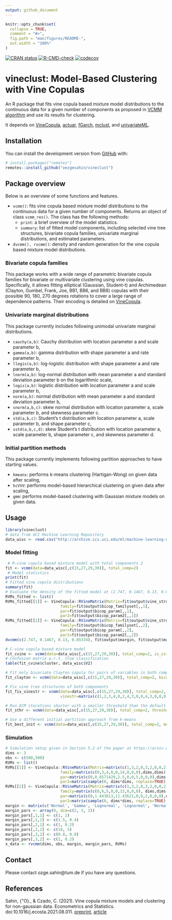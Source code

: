 ```yaml
---
output: github_document
---
```



```r
knitr::opts_chunk$set(
  collapse = TRUE,
  comment = "#>",
  fig.path = "man/figures/README-",
  out.width = "100%"
)
```

<!-- badges: start -->
[![CRAN status](https://www.r-pkg.org/badges/version/vineclust)](https://CRAN.R-project.org/package=vineclust)
[![R-CMD-check](https://github.com/oezgesahin/vineclust/workflows/R-CMD-check/badge.svg)](https://github.com/oezgesahin/vineclust/actions)
[![codecov](https://codecov.io/gh/oezgesahin/vineclust/branch/main/graph/badge.svg?token=EUTCCS3B5U)](https://codecov.io/gh/oezgesahin/vineclust)
<!-- badges: end -->

# vineclust: Model-Based Clustering with Vine Copulas

An R package that fits vine copula based mixture model distributions to the continuous data for a given number of components as proposed in [VCMM algorithm](https://arxiv.org/pdf/2102.03257.pdf) and use its results for clustering.

It depends on [VineCopula](https://github.com/tnagler/VineCopula), [actuar](https://github.com/cran/actuar), [fGarch](https://github.com/cran/fGarch), [mclust](https://github.com/cran/mclust), and [univariateML](https://github.com/JonasMoss/univariateML).

## Installation

You can install the development version from [GitHub](https://github.com/oezgesahin) with:

``` r
# install.packages("remotes")
remotes::install_github("oezgesahin/vineclust")
```

## Package overview

Below is an overview of some functions and features. 

* ```vcmm()```: fits vine copula based mixture model distributions to the continuous data for a given number of components. Returns an object of class ```vcmm_res()```. The class has the following methods:
    * ```print```: a brief overview of the model statistics.
    * ```summary```: list of fitted model components, including selected vine tree structures, bivariate copula families, univariate marginal distributions, and estimated parameters.

* ```dvcmm(), rvcmm()```: density and random generation for the vine copula based mixture model distributions.

### Bivariate copula families

This package works with a wide range of parametric bivariate copula families for bivariate or multivariate clustering using vine copulas. Specifically, it allows fitting elliptical (Gaussian, Student-t) and Archimedean (Clayton, Gumbel, Frank, Joe, BB1, BB6, and BB8) copulas with their possible 90, 180, 270 degrees rotations to cover a large range of dependence patterns. Their encoding is detailed on [VineCopula](https://github.com/tnagler/VineCopula). 

### Univariate marginal distributions

This package currently includes following unimodal univariate marginal distributions.

* ```cauchy(a,b)```: Cauchy distribution with location parameter a and scale parameter b,
* ```gamma(a,b)```: gamma distribution with shape parameter a and rate parameter b,
* ```llogis(a,b)```: log-logistic distribution with shape parameter a and rate parameter b,
* ```lnorm(a,b)```: log-normal distribution with mean parameter a and standard deviation parameter b on the logarithmic scale,
* ```logis(a,b)```: logistic distribution with location parameter a and scale parameter b,
* ```norm(a,b)```: normal distribution with mean parameter a and standard deviation parameter b,
* ```snorm(a,b,c)```: skew normal distribution with location parameter a, scale parameter b, and skewness parameter c.
* ```std(a,b,c)```: Student’s t distribution with location parameter a, scale parameter b, and shape parameter c,
* ```sstd(a,b,c,d)```: skew Student’s t distribution with location parameter a, scale parameter b, shape parameter c, and skewness parameter d.

### Initial partition methods

This package currently implements following partition approaches to have starting values.

* ```kmeans```: performs k-means clustering (Hartigan-Wong) on given data after scaling,
* ```hcVVV```: performs model-based hierarchical clustering on given data after scaling,
* ```gmm```: performs model-based clustering with Gaussian mixture models on given data. 

## Usage

```r
library(vineclust)
# data from UCI Machine Learning Repository 
data_wisc <- read.csv("http://archive.ics.uci.edu/ml/machine-learning-databases/breast-cancer-wisconsin/wdbc.data", header = FALSE)
```

### Model fitting

```r
 # R-vine copula based mixture model with total components 2
fit <- vcmm(data=data_wisc[,c(15,27,29,30)], total_comp=2)
 # Model statistics
print(fit)
# Fitted vine copula distributions
summary(fit) 
# Evaluate the density of the fitted model at (2.747, 0.1467, 0.13, 0.05334)
RVMs_fitted <- list()
RVMs_fitted[[1]] <- VineCopula::RVineMatrix(Matrix=fit$output$vine_structure[,,1],
                        family=fit$output$bicop_familyset[,,1],
                        par=fit$output$bicop_param[,,1],
                        par2=fit$output$bicop_param2[,,1])
RVMs_fitted[[2]] <- VineCopula::RVineMatrix(Matrix=fit$output$vine_structure[,,2],
                        family=fit$output$bicop_familyset[,,2],
                        par=fit$output$bicop_param[,,2],
                        par2=fit$output$bicop_param2[,,2])
dvcmm(c(2.747, 0.1467, 0.13, 0.05334), fit$output$margin, fit$output$marginal_param, RVMs_fitted, fit$output$mixture_prob)
```

```r
# C-vine copula based mixture model
fit_cvine <- vcmm(data=data_wisc[,c(15,27,29,30)], total_comp=2, is_cvine=1)  
# Confusion matrix w.r.t. true classification
table(fit_cvine$cluster, data_wisc$V2) 
```

```r
# Fit only bivariate Clayton copula for pairs of variables in both components
fit_clayton <- vcmm(data=data_wisc[,c(15,27,29,30)], total_comp=2, bicop=c(3))  
```

```r
# Fix vine tree structures of both components 
fit_fix_vinestr <- vcmm(data=data_wisc[,c(15,27,29,30)], total_comp=2,
                        vinestr=matrix(c(1,2,3,4,0,2,4,3,0,0,4,3,0,0,0,3),4,4)) 
``` 

```r
# Run ECM iterations shorter with a smaller threshold than the default threshold
fit_sthr <- vcmm(data=data_wisc[,c(15,27,29,30)], total_comp=2, threshold=0.001)  
``` 

```r
# Use a different initial partition approach from k-means
fit_best_init <- vcmm(data=data_wisc[,c(15,27,29,30)], total_comp=2, methods=c("gmm"))  
```

### Simulation

```r
# Simulation setup given in Section 5.2 of the paper at https://arxiv.org/pdf/2102.03257.pdf
dims <- 3
obs <- c(500,500) 
RVMs <- list()
RVMs[[1]] <- VineCopula::RVineMatrix(Matrix=matrix(c(1,3,2,0,3,2,0,0,2),dims,dims),
                        family=matrix(c(0,3,4,0,0,14,0,0,0),dims,dims),
                        par=matrix(c(0,0.8571429,2.5,0,0,5,0,0,0),dims,dims),
                        par2=matrix(sample(0, dims*dims, replace=TRUE),dims,dims)) 
RVMs[[2]] <- VineCopula::RVineMatrix(Matrix=matrix(c(1,3,2,0,3,2,0,0,2), dims,dims),
                        family=matrix(c(0,6,5,0,0,13,0,0,0), dims,dims),
                        par=matrix(c(0,1.443813,11.43621,0,0,2,0,0,0),dims,dims),
                        par2=matrix(sample(0, dims*dims, replace=TRUE),dims,dims))
margin <- matrix(c('Normal', 'Gamma', 'Lognormal', 'Lognormal', 'Normal', 'Gamma'), 3, 2) 
margin_pars <- array(0, dim=c(2, 3, 2))
margin_pars[,1,1] <- c(1, 2)
margin_pars[,1,2] <- c(1.5, 0.4)
margin_pars[,2,1] <- c(1, 0.2)
margin_pars[,2,2] <- c(18, 5)
margin_pars[,3,1] <- c(0.8, 0.8)
margin_pars[,3,2] <- c(1, 0.2)
x_data <- rvcmm(dims, obs, margin, margin_pars, RVMs)
``` 

## Contact

Please contact ozge.sahin@tum.de if you have any questions.

## References

Sahin, {\"O}., \& Czado, C. (2021). Vine copula mixture models and clustering for non-gaussian data. Econometrics and Statistics. doi:10.1016/j.ecosta.2021.08.011. [preprint](https://arxiv.org/pdf/2102.03257.pdf), [article](https://doi.org/10.1016/j.ecosta.2021.08.011)
